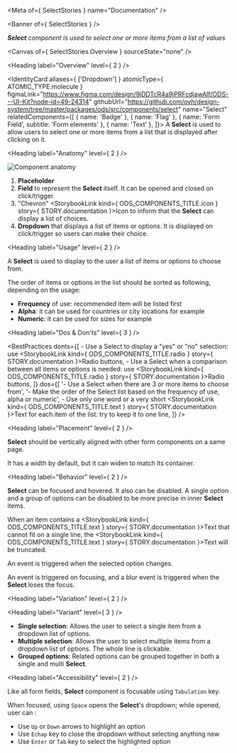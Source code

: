 
<Meta of={ SelectStories } name="Documentation" />

<Banner of={ SelectStories } />

_**Select** component is used to select one or more items from a list of values_

<Canvas of={ SelectStories.Overview } sourceState="none" />

<Heading label="Overview" level={ 2 } />

<IdentityCard aliases={ ['Dropdown'] }
              atomicType={ ATOMIC_TYPE.molecule }
              figmaLink="https://www.figma.com/design/9jDDTcR4a9jPRFcdjawAlf/ODS---UI-Kit?node-id=49-24314"
              githubUrl="https://github.com/ovh/design-system/tree/master/packages/ods/src/components/select"
              name="Select"
              relatedComponents={[
                { name: 'Badge' },
                { name: 'Flag' },
                { name: 'Form Field', subtitle: 'Form elements' },
                { name: 'Text' },
              ]}>
  A **Select** is used to allow users to select one or more items from a list that is displayed after clicking on it.
</IdentityCard>

<Heading label="Anatomy" level={ 2 } />

![Component anatomy](components/select/anatomy.png "Component anatomy")

1. **Placeholder**
2. **Field** to represent the **Select** itself. It can be opened and closed on click/trigger.
3. "Chevron" <StorybookLink kind={ ODS_COMPONENTS_TITLE.icon } story={ STORY.documentation }>Icon</StorybookLink> to inform that the **Select** can display a list of choices.
4. **Dropdown** that displays a list of items or options. It is displayed on click/trigger so users can make their choice.

<Heading label="Usage" level={ 2 } />

A **Select** is used to display to the user a list of items or options to choose from.

The order of items or options in the list should be sorted as following, depending on the usage:
- **Frequency** of use: recommended item will be listed first
- **Alpha**: it can be used for countries or city locations for example
- **Numeric**: it can be used for sizes for example

<Heading label="Dos & Don'ts" level={ 3 } />

<BestPractices
  donts={[
    <span>- Use a Select to display a "yes" or "no" selection: use <StorybookLink kind={ ODS_COMPONENTS_TITLE.radio } story={ STORY.documentation }>Radio</StorybookLink> buttons</span>,
    <span>- Use a Select when a comparison between all items or options is needed: use <StorybookLink kind={ ODS_COMPONENTS_TITLE.radio } story={ STORY.documentation }>Radio</StorybookLink> buttons</span>,
  ]}
  dos={[
    '- Use a Select when there are 3 or more items to choose from',
    '- Make the order of the Select list based on the frequency of use, alpha or numeric',
    <span>- Use only one word or a very short <StorybookLink kind={ ODS_COMPONENTS_TITLE.text } story={ STORY.documentation }>Text</StorybookLink> for each item of the list: try to keep it to one line</span>,
  ]}
/>

<Heading label="Placement" level={ 2 } />

**Select** should be vertically aligned with other form components on a same page.

It has a width by default, but it can widen to match its container.

<Heading label="Behavior" level={ 2 } />

**Select** can be focused and hovered. It also can be disabled. A single option and a group of options can be disabled to be more precise in inner **Select** items.

When an item contains a <StorybookLink kind={ ODS_COMPONENTS_TITLE.text } story={ STORY.documentation }>Text</StorybookLink> that cannot fit on a single line, the <StorybookLink kind={ ODS_COMPONENTS_TITLE.text } story={ STORY.documentation }>Text</StorybookLink> will be truncated.

An event is triggered when the selected option changes.

An event is triggered on focusing, and a blur event is triggered when the **Select** loses the focus.

<Heading label="Variation" level={ 2 } />

<Heading label="Variant" level={ 3 } />

- **Single selection**: Allows the user to select a single item from a dropdown list of options.
- **Multiple selection**: Allows the user to select multiple items from a dropdown list of options. The whole line is clickable.
- **Grouped options**: Related options can be grouped together in both a single and multi **Select**.

<Heading label="Accessibility" level={ 2 } />

Like all form fields, **Select** component is focusable using `Tabulation` key.

When focused, using `Space` opens the **Select**'s dropdown; while opened, user can :
- Use `Up` or `Down` arrows to highlight an option
- Use `Echap` key to close the dropdown without selecting anything new
- Use `Enter` or `Tab` key to select the highlighted option
